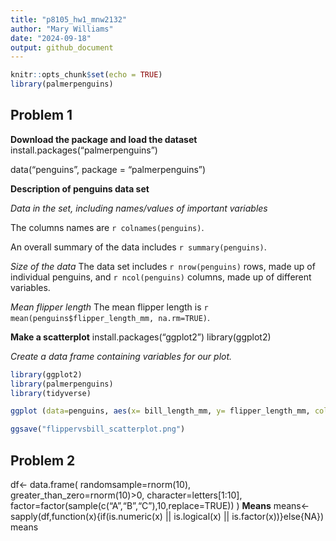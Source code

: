 ```yaml
---
title: "p8105_hw1_mnw2132"
author: "Mary Williams"
date: "2024-09-18"
output: github_document
---
```


```r
knitr::opts_chunk$set(echo = TRUE)
library(palmerpenguins)
```

## Problem 1 
**Download the package and load the dataset**
install.packages("palmerpenguins")

data("penguins", package = "palmerpenguins")

**Description of penguins data set**

*Data in the set, including names/values of important variables*

The columns names are `r colnames(penguins)`.

An overall summary of the data includes `r summary(penguins)`.

*Size of the data*
The data set includes `r nrow(penguins)` rows, made up of individual penguins, and `r ncol(penguins)` columns, made up of different variables. 

*Mean flipper length*
The mean flipper length is `r mean(penguins$flipper_length_mm, na.rm=TRUE)`.

**Make a scatterplot**
install.packages("ggplot2")
library(ggplot2)

*Create a data frame containing variables for our plot.*
```r
library(ggplot2)
library(palmerpenguins)
library(tidyverse)

ggplot (data=penguins, aes(x= bill_length_mm, y= flipper_length_mm, color=species))+geom_point()

ggsave("flippervsbill_scatterplot.png")
```

## Problem 2
df<- data.frame(
  randomsample=rnorm(10),
  greater_than_zero=rnorm(10)>0,
  character=letters[1:10],
  factor=factor(sample(c("A","B","C"),10,replace=TRUE))
)
**Means**
means<-sapply(df,function(x){if(is.numeric(x) || is.logical(x) || is.factor(x))}else{NA})
means
